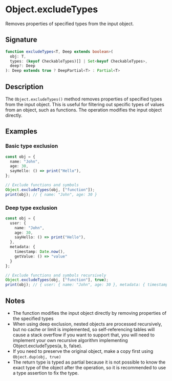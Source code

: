 # Object.excludeTypes

Removes properties of specified types from the input object.

## Signature

```ts
function excludeTypes<T, Deep extends boolean>(
  obj: T, 
  types: (keyof CheckableTypes)[] | Set<keyof CheckableTypes>, 
  deep?: Deep
): Deep extends true ? DeepPartial<T> : Partial<T>
```

## Description

The `Object.excludeTypes()` method removes properties of specified types from the input object. This is useful for filtering out specific types of values from an object, such as functions. The operation modifies the input object directly.

## Examples

### Basic type exclusion

```ts
const obj = {
  name: "John",
  age: 30,
  sayHello: () => print("Hello"),
};

// Exclude functions and symbols
Object.excludeTypes(obj, ["function"]);
print(obj); // { name: "John", age: 30 }
```

### Deep type exclusion

```ts
const obj = {
  user: {
    name: "John",
    age: 30,
    sayHello: () => print("Hello"),
  },
  metadata: {
    timestamp: Date.now(),
    getValue: () => "value"
  }
};

// Exclude functions and symbols recursively
Object.excludeTypes(obj, ["function"], true);
print(obj); // { user: { name: "John", age: 30 }, metadata: { timestamp: 1234567890 } }
```

## Notes

- The function modifies the input object directly by removing properties of the specified types
- When using deep exclusion, nested objects are processed recursively, but no cache or limit is implemented, so self-referencing tables will cause a stack overflow if you want to support that, you will need to implement your own recursive algorithm implementing Object.excludeTypes(a, b, false).
- If you need to preserve the original object, make a copy first using `Object.dup(obj, true)`
- The return type is typed as partial because it is not possible to know the exact type of the object after the operation, so it is recommended to use a type assertion to fix the type.